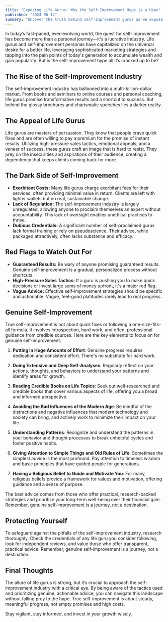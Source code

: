 ```yaml
---
title: "Exposing Life Gurus: Why the Self-Improvement Hype is a Hoax"
published: "2024-06-14"
summary: "Uncover the truth behind self-improvement gurus as we expose the scams and misleading promises in the pursuit of personal growth"
---
```


In today’s fast-paced, ever-evolving world, the quest for self-improvement has become more than a personal journey—it's a lucrative industry. Life gurus and self-improvement personas have capitalized on the universal desire for a better life, leveraging sophisticated marketing strategies and tapping into the pain points of today's generation to accumulate wealth and gain popularity. But is the self-improvement hype all it’s cracked up to be?

## The Rise of the Self-Improvement Industry

The self-improvement industry has ballooned into a multi-billion-dollar market. From books and seminars to online courses and personal coaching, life gurus promise transformative results and a shortcut to success. But behind the glossy brochures and charismatic speeches lies a darker reality.

## The Appeal of Life Gurus

Life gurus are masters of persuasion. They know that people crave quick fixes and are often willing to pay a premium for the promise of instant results. Utilizing high-pressure sales tactics, emotional appeals, and a veneer of success, these gurus craft an image that is hard to resist. They prey on the insecurities and aspirations of their audience, creating a dependency that keeps clients coming back for more.

## The Dark Side of Self-Improvement

- **Exorbitant Costs:** Many life gurus charge exorbitant fees for their services, often providing minimal value in return. Clients are left with lighter wallets but no real, sustainable change.
- **Lack of Regulation:** The self-improvement industry is largely unregulated, allowing anyone to proclaim themselves an expert without accountability. This lack of oversight enables unethical practices to thrive.
- **Dubious Credentials:** A significant number of self-proclaimed gurus lack formal training or rely on pseudoscience. Their advice, while packaged attractively, often lacks substance and efficacy.

## Red Flags to Watch Out For

- **Guaranteed Results:** Be wary of anyone promising guaranteed results. Genuine self-improvement is a gradual, personalized process without shortcuts.
- **High-Pressure Sales Tactics:** If a guru is pushing you to make quick decisions or invest large sums of money upfront, it's a major red flag.
- **Vague Advice:** Effective self-improvement strategies should be specific and actionable. Vague, feel-good platitudes rarely lead to real progress.

## Genuine Self-Improvement

True self-improvement is not about quick fixes or following a one-size-fits-all formula. It involves introspection, hard work, and often, professional guidance from credible sources. Here are the key elements to focus on for genuine self-improvement:

1. **Putting in Huge Amounts of Effort**: Genuine progress requires dedication and consistent effort. There's no substitute for hard work.

2. **Doing Extensive and Deep Self-Analyses**: Regularly reflect on your actions, thoughts, and behaviors to understand your patterns and identify areas for growth.

3. **Reading Credible Books on Life Topics**: Seek out well-researched and credible books that cover various aspects of life, offering you a broad and informed perspective.

4. **Avoiding the Bad Influences of the Modern Age**: Be mindful of the distractions and negative influences that modern technology and society can bring, and actively work to minimize their impact on your life.

5. **Understanding Patterns**: Recognize and understand the patterns in your behavior and thought processes to break unhelpful cycles and foster positive habits.

6. **Giving Attention to Simple Things and Old Rules of Life**: Sometimes the simplest advice is the most profound. Pay attention to timeless wisdom and basic principles that have guided people for generations.

7. **Having a Religious Belief to Guide and Motivate You**: For many, religious beliefs provide a framework for values and motivation, offering guidance and a sense of purpose.

The best advice comes from those who offer practical, research-backed strategies and prioritize your long-term well-being over their financial gain. Remember, genuine self-improvement is a journey, not a destination.

## Protecting Yourself

To safeguard against the pitfalls of the self-improvement industry, research thoroughly. Check the credentials of any life guru you consider following, look for independent reviews, and value those who offer transparent, practical advice. Remember, genuine self-improvement is a journey, not a destination.

## Final Thoughts

The allure of life gurus is strong, but it’s crucial to approach the self-improvement industry with a critical eye. By being aware of the tactics used and prioritizing genuine, actionable advice, you can navigate this landscape without falling prey to the hype. True self-improvement is about steady, meaningful progress, not empty promises and high costs.

Stay vigilant, stay informed, and invest in your growth wisely.
